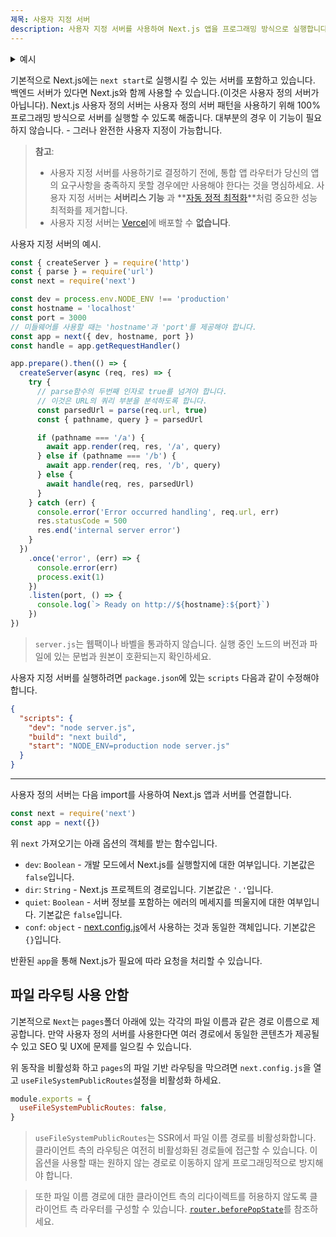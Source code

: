 ```yaml
---
제목: 사용자 지정 서버
description: 사용자 지정 서버를 사용하여 Next.js 앱을 프로그래밍 방식으로 실행합니다.
---
```


<details>
  <summary>예시</summary>

- [Custom Server](https://github.com/vercel/next.js/tree/canary/examples/custom-server)
- [SSR Caching](https://github.com/vercel/next.js/tree/canary/examples/ssr-caching)

</details>

기본적으로 Next.js에는 `next start`로 실행시킬 수 있는 서버를 포함하고 있습니다. 백엔드 서버가 있다면 Next.js와 함께 사용할 수 있습니다.(이것은 사용자 정의 서버가 아닙니다). Next.js 사용자 정의 서버는 사용자 정의 서버 패턴을 사용하기 위해 100% 프로그래밍 방식으로 서버를 실행할 수 있도록 해줍니다. 대부분의 경우 이 기능이 필요하지 않습니다. - 그러나 완전한 사용자 지정이 가능합니다.

> **참고**:
>
> - 사용자 지정 서버를 사용하기로 결정하기 전에, 통합 앱 라우터가 당신의 앱의 요구사항을 충족하지 못할 경우에만 사용해야 한다는 것을 명심하세요. 사용자 지정 서버는 **서버리스 기능** 과 **[자동 정적 최적화](/docs/pages/building-your-application/rendering/automatic-static-optimization)**처럼 중요한 성능 최적화를 제거합니다.
> - 사용자 지정 서버는 [Vercel](https://vercel.com/solutions/nextjs)에 배포할 수 **없습니다**.

사용자 지정 서버의 예시.

```js filename="server.js"
const { createServer } = require('http')
const { parse } = require('url')
const next = require('next')

const dev = process.env.NODE_ENV !== 'production'
const hostname = 'localhost'
const port = 3000
// 미들웨어를 사용할 때는 'hostname'과 'port'를 제공해야 합니다.
const app = next({ dev, hostname, port })
const handle = app.getRequestHandler()

app.prepare().then(() => {
  createServer(async (req, res) => {
    try {
      // parse함수의 두번째 인자로 true를 넘겨야 합니다.
      // 이것은 URL의 쿼리 부분을 분석하도록 합니다.
      const parsedUrl = parse(req.url, true)
      const { pathname, query } = parsedUrl

      if (pathname === '/a') {
        await app.render(req, res, '/a', query)
      } else if (pathname === '/b') {
        await app.render(req, res, '/b', query)
      } else {
        await handle(req, res, parsedUrl)
      }
    } catch (err) {
      console.error('Error occurred handling', req.url, err)
      res.statusCode = 500
      res.end('internal server error')
    }
  })
    .once('error', (err) => {
      console.error(err)
      process.exit(1)
    })
    .listen(port, () => {
      console.log(`> Ready on http://${hostname}:${port}`)
    })
})
```

> `server.js`는 웹팩이나 바벨을 통과하지 않습니다. 실행 중인 노드의 버전과 파일에 있는 문법과 원본이 호환되는지 확인하세요.

사용자 지정 서버를 실행하려면 `package.json`에 있는 `scripts` 다음과 같이 수정해야 합니다.

```json filename="package.json"
{
  "scripts": {
    "dev": "node server.js",
    "build": "next build",
    "start": "NODE_ENV=production node server.js"
  }
}
```

---

사용자 정의 서버는 다음 import를 사용하여 Next.js 앱과 서버를 연결합니다.

```js
const next = require('next')
const app = next({})
```

위 `next` 가져오기는 아래 옵션의 객체를 받는 함수입니다.

- `dev`: `Boolean` - 개발 모드에서 Next.js를 실행할지에 대한 여부입니다. 기본값은 `false`입니다.
- `dir`: `String` - Next.js 프로젝트의 경로입니다. 기본값은 `'.'`입니다.
- `quiet`: `Boolean` - 서버 정보를 포함하는 에러의 메세지를 띄울지에 대한 여부입니다. 기본값은 `false`입니다.
- `conf`: `object` - [next.config.js](/docs/pages/api-reference/next-config-js)에서 사용하는 것과 동일한 객체입니다. 기본값은 `{}`입니다.

반환된 `app`을 통해 Next.js가 필요에 따라 요청을 처리할 수 있습니다.

## 파일 라우팅 사용 안함

기본적으로 `Next`는 `pages`폴더 아래에 있는 각각의 파일 이름과 같은 경로 이름으로 제공합니다. 만약 사용자 정의 서버를 사용한다면 여러 경로에서 동일한 콘텐츠가 제공될 수 있고 SEO 및 UX에 문제를 일으킬 수 있습니다.

위 동작을 비활성화 하고 `pages`의 파일 기반 라우팅을 막으려면 `next.config.js`을 열고 `useFileSystemPublicRoutes`설정을 비활성화 하세요.

```js filename="next.config.js"
module.exports = {
  useFileSystemPublicRoutes: false,
}
```

> `useFileSystemPublicRoutes`는 SSR에서 파일 이름 경로를 비활성화합니다. 클라이언트 측의 라우팅은 여전히 비활성화된 경로들에 접근할 수 있습니다. 이 옵션을 사용할 때는 원하지 않는 경로로 이동하지 않게 프로그래밍적으로 방지해야 합니다.

> 또한 파일 이름 경로에 대한 클라이언트 측의 리다이렉트를 허용하지 않도록 클라이언트 측 라우터를 구성할 수 있습니다. [`router.beforePopState`](/docs/pages/api-reference/functions/use-router#routerbeforepopstate)를 참조하세요.
